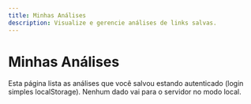 ```yaml
---
title: Minhas Análises
description: Visualize e gerencie análises de links salvas.
---
```


# Minhas Análises

Esta página lista as análises que você salvou estando autenticado (login simples localStorage). Nenhum dado vai para o servidor no modo local.

<div id="saved-analyses-root" style="margin-top:1rem;"></div>
<style>
  .ma-table { width:100%; border-collapse:collapse; }
  .ma-table th, .ma-table td { padding:6px 8px; border-bottom:1px solid #ddd; font-size:13px; }
  .ma-actions button { font-size:11px; margin-right:4px; }
  .ma-toolbar { display:flex; gap:8px; flex-wrap:wrap; align-items:center; margin-bottom:8px; }
  .ma-toolbar input { padding:6px 10px; border:1px solid #ccc; border-radius:6px; }
</style>

<script>
(function(){
  const root = document.getElementById('saved-analyses-root');
  let page=1, limit=10, total=0, q='';
  async function load(){
    const user = localStorage.getItem('la-user');
    const userHash = localStorage.getItem('la-user-hash');
    if(!user || !userHash){
      root.innerHTML = `<p>Você não está logado. Faça login na Home.</p>`; return;
    }
    const params = new URLSearchParams({ userHash, page:String(page), limit:String(limit) });
    if(q) params.set('q', q);
    const res = await fetch('/api/analises?'+params.toString());
    if(!res.ok){ root.innerHTML='<p>Erro ao carregar análises.</p>'; return; }
    const data = await res.json();
    total = data.total;
    render(user, data.items);
  }
  function render(user, items){
    const pages = Math.max(1, Math.ceil(total/limit));
    const rows = items.map(r=>`<tr><td>${r.url}</td><td>${new Date(r.ts).toLocaleString()}</td><td class="ma-actions"><button data-id="${r.id}" class="ma-view">Ver</button><button data-id="${r.id}" class="ma-del">Excluir</button></td></tr>`).join('');
    root.innerHTML = `
      <div class="ma-toolbar">
        <span><strong>Usuário:</strong> ${user}</span>
        <input id="ma-search" placeholder="Filtrar URL" value="${q}" />
        <select id="ma-limit">${[10,20,30,50].map(v=>`<option ${v===limit?'selected':''}>${v}</option>`).join('')}</select>
        <button id="ma-prev" ${page<=1?'disabled':''}>Prev</button>
        <span>Pg ${page}/${pages}</span>
        <button id="ma-next" ${page>=pages?'disabled':''}>Next</button>
        <button id="ma-refresh">Atualizar</button>
      </div>
      <table class="ma-table"><thead><tr><th>URL</th><th>Data</th><th>Ações</th></tr></thead><tbody>${rows || '<tr><td colspan="3">Nenhum registro.</td></tr>'}</tbody></table>`;
    root.querySelectorAll('.ma-view').forEach(btn=>btn.addEventListener('click', async e=>{
      const id = e.currentTarget.getAttribute('data-id');
      const rec = items.find(i=>i.id===id); if(rec) alert(JSON.stringify(rec.data,null,2));
    }));
    root.querySelectorAll('.ma-del').forEach(btn=>btn.addEventListener('click', async e=>{
      const id = e.currentTarget.getAttribute('data-id');
      const userHash = localStorage.getItem('la-user-hash');
      await fetch('/api/analises?userHash='+userHash+'&id='+id, { method:'DELETE' });
      load();
    }));
    root.querySelector('#ma-prev').addEventListener('click', ()=>{ if(page>1){ page--; load(); } });
    root.querySelector('#ma-next').addEventListener('click', ()=>{ const pages=Math.ceil(total/limit); if(page<pages){ page++; load(); } });
    root.querySelector('#ma-refresh').addEventListener('click', ()=> load());
    root.querySelector('#ma-search').addEventListener('input', (ev)=>{ q=ev.target.value.trim(); page=1; load(); });
    root.querySelector('#ma-limit').addEventListener('change', (ev)=>{ limit=parseInt(ev.target.value,10); page=1; load(); });
  }
  load();
})();
</script>
